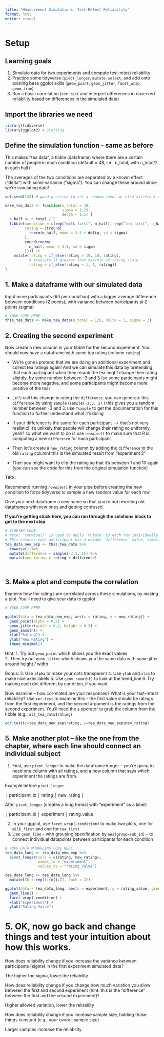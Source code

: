 ```yaml
---
title: "Measurement Simulations: Test-Retest Reliability"
format: html
editor: visual
---
```


# Setup

## Learning goals

1.  Simulate data for two experiments and compute test-retest reliability
2.  Practice some tidyverse (`pivot_longer`, `mutate`, `select`, and add onto existing base ggplot skills (`geom_point`, `geom_jitter`, `facet_wrap`, `geom_line`)
3.  Run a basic correlation (`cor.test` and interpret differences in observed reliability based on differences in the simulated data)

## Import the libraries we need

```r
library(tidyverse)
library(ggplot2) # plotting

```

## Define the simulation function - same as before

This makes "tea data", a tibble (dataframe) where there are a certain number of people in each condition (default = 48, i.e., n_total, with n_total/2 in each half)

The averages of the two conditions are separated by a known effect ("delta") with some variance ("sigma"). You can change these around since we're simulating data!

```r
set.seed(123) # good practice to set a random seed, or else different runs get you different results
```

```r
make_tea_data <- function(n_total = 48,
                          sigma = 1.25,
                          delta = 1.5) {
  n_half <- n_total / 2
  tibble(condition = c(rep("milk first", n_half), rep("tea first", n_half)),
         rating = c(round(
           rnorm(n_half, mean = 3.5 + delta, sd = sigma)
         ),
         round(rnorm(
           n_half, mean = 3.5, sd = sigma
         )))) |>
    mutate(rating = if_else(rating > 10, 10, rating),
           # truncate if greater than max/min of rating scale
           rating = if_else(rating < 1, 1, rating))
}
```

## 1. Make a dataframe with our simulated data

Input more participants (60 per condition) with a bigger average difference between conditions (2 points), with variance between participants at 2 points (sigma)

```r
# YOUR CODE HERE
this_tea_data <- make_tea_data(n_total = 120, delta = 2, sigma = 2) 


```

## 2. Creating the second experiment

Now create a new column in your tibble for the second experiment. You should now have a dataframe with some tea rating (column `rating`)

-   We're gonna pretend that we are doing an additional experiment and collect tea ratings again! And we can simulate this data by pretending that each participant when they rerank the tea might change their rating slightly, by some number between -3 and 3 (so some participants might become more negative, and some participants might become more positive of the tea)

-   Let's call this change in rating the `difference`. you can generate this `difference` by using `sample` (`sample(-3:3, 1)` ) this gives you a random number between -3 and 3. use `?sample` to get the documentation for this function to further understand what it's doing

-   If your difference is the same for each participant --\> that's not very realistic! It's unlikely that people will change their rating so uniformly, yeah? so what we want to do is use `rowwise()` to make sure that R is computing a new `difference` for each participant

-   Then let's create a `new_rating` column by adding the `difference` to the old `rating` column! this is the simulated result from "experiment 2"

-   Then you might want to clip the rating so that it's between 1 and 10 again (you can see the code for this from the original simulation function)

TIPS:

Recommend running `rowwise()` in your pipe before creating the new condition to force tidyverse to sample a new random value for each row

Give your next dataframe a new name so that you're not rewriting old dataframes with new ones and getting confused

**If you're getting stuck here, you can run through the solutions block to get to the next step**

```r

# STARTER CODE
# Note: `rowwise()` is used to apply `mutate` to each row individually. 
# This ensures each participant has a unique `difference` value, simulating realistic individual variation.
tea_data_new_exp <- this_tea_data %>%
  rowwise() %>%
  mutate(difference = sample(-3:3, 1)) %>%
  mutate(new_rating = rating + difference)




```

## 3. Make a plot and compute the correlation

Examine how the ratings are correlated across these simulations, by making a plot. You'll need to give your data to ggplot

```r
# YOUR CODE HERE

ggplot(data = tea_data_new_exp, aes(x = rating, y = new_rating)) +
  geom_point(alpha = 0.5) +
  geom_jitter(width = 0.2, height = 0.2) +
  geom_smooth() +
  xlab("Rating") +
  ylab("New Rating") +
  theme_minimal()      
```

Hint: 1. Try out `geom_point` which shows you the exact values\
2. Then try out `geom_jitter` which shows you the same data with some jitter around height / width

Bonus: 3. Use `alpha` to make your dots transparent 4. Use `ylab` and `xlab` to make nice axes labels 5. Use `geom_smooth()` to look at the trend_line 6. Try making each dot different by condition, if you want.

Now examine -- how correlated are your responses? What is your test-retest reliability? Use `cor.test` to examine this -- the first value should be ratings from the first experiment, and the second argument is the ratings from the second experiment. You'll need the `$` operator to grab the column from the tibble (e.g., `all_tea_data$rating`)

```r

cor.test(x=tea_data_new_exp$rating, y=tea_data_new_exp$new_rating)
```

## 5. Make another plot -- like the one from the chapter, where each line should connect an individual subject

1.  First, use `pivot_longer` to make the dataframe longer -- you're going to need one column with all ratings, and a new column that says which experiment the ratings are from.

Example before `pivot_longer`

│ participant_id │ rating │ new_rating │

After `pivot_longer` (creates a long format with "experiment" as a label)

│ participant_id │ experiment │ rating_value

2.  In your ggplot, use `facet_wrap(~condition)` to make two plots, one for `milk_first` and one for `tea_first`
3.  Use `geom_line` -- with grouping specification by `aes(group=sub_id)` -- to connect individual datapoints between participants for each condition

```r
# YOUR DATA WRANGLING CODE HERE
tea_data_long <- tea_data_new_exp %>%
  pivot_longer(cols = c(rating, new_rating), 
               names_to = "experiment", 
               values_to = "rating_value")

tea_data_long <- tea_data_long %>%
  mutate(ID = rep(1:(n()/2), each = 2))

ggplot(data = tea_data_long, aes(x = experiment, y = rating_value, group = ID)) +
  geom_line() +
  facet_wrap(~condition) +
  xlab("Experiment") +
  ylab("Rating Value")
```

# 5. OK, now go back and change things and test your intuition about how this works.

How does reliability change if you increase the variance between participants (sigma) in the first experiment simulated data?

The higher the sigma, lower the reliability

How does reliability change if you change how much variation you allow between the first and second experiment (hint: this is the "difference" between the first and the second experiment)?

Higher allowed variation, lower the reliability

How does reliability change if you increase sample size, holding those things constant (e.g., your overall sample size)

Larger samples increase the reliability
